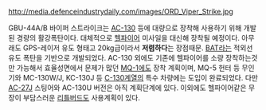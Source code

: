 http://media.defenceindustrydaily.com/images/ORD_Viper_Strike.jpg

GBU-44A/B 바이퍼 스트라이크는 [[AC-130]] 등에 대량으로 장착해 사용하기 위해 개발된 경량의 활강폭탄이다. 대체적으로 [[헬파이어]] 미사일을 대신해 장착될 예정이다. 아무래도 GPS-레이저 유도 형태고 20kg급이라서 '''저렴하다'''는 장점때문. [[BAT]]라는 적외선 유도 폭탄을 기반으로 개발되었다. AC-130 외에도 기존에 헬파이어를 소량 장착하는것만 가능해서 효율성면에서 문제가 많던 [[MQ-1]]에도 장착 계획이며, MQ-5 헌터 등 무인기와 MC-130W/J, KC-130J 등 [[C-130]]계열의 특수 차량에는 도입이 완료되었다. 다만 [[AC-27J]] 스팅어와 AC-130U 버전은 아직 계획단계에 있다. 이외에도 헬파이어같은 무장이 부담스러운 [[리틀버드]]도 사용계획이 있다.

